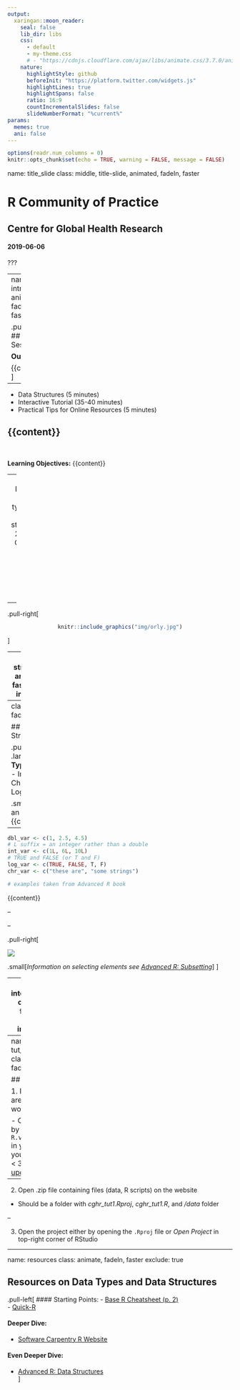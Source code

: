 ```yaml
---
output:
  xaringan::moon_reader:
    seal: false
    lib_dir: libs
    css: 
      - default
      - my-theme.css
      # - "https://cdnjs.cloudflare.com/ajax/libs/animate.css/3.7.0/animate.min.css"
    nature:
      highlightStyle: github
      beforeInit: "https://platform.twitter.com/widgets.js"
      highlightLines: true
      highlightSpans: false
      ratio: 16:9
      countIncrementalSlides: false
      slideNumberFormat: "%current%"
params:
  memes: true
  ani: false
---
```

```r
options(readr.num_columns = 0)
knitr::opts_chunk$set(echo = TRUE, warning = FALSE, message = FALSE)
```

name: title_slide
class: middle, title-slide, animated, fadeIn, faster

# R Community of Practice
## Centre for Global Health Research

#### 2019-06-06

<link rel="stylesheet" href="https://use.fontawesome.com/releases/v5.7.2/css/all.css" integrity="sha384-fnmOCqbTlWIlj8LyTjo7mOUStjsKC4pOpQbqyi7RrhN7udi9RwhKkMHpvLbHG9Sr" crossorigin="anonymous">

???

---
name: intro
class: animate, fadeIn, faster


.pull-left[
## Today's Session

**Outline:**

{{content}}
]

--

 - Data Structures (5 minutes)  
 - Interactive Tutorial (35-40 minutes)  
 - Practical Tips for Online Resources (5 minutes)  
 
{{content}}
--
<br>

**Learning Objectives:**
{{content}}

--
 1. Describe R data types and data structures  
 2. Import CSV files into R  
 3. Perform basic data cleaning using R  

--

.pull-right[
<br>
<center>
```r
knitr::include_graphics("img/orly.jpg")
```
</center>
]

---
name: data structures
class: animate, fadeIn, faster, title-slide, inverse, middle

## Data Structures


---
class: animate, fadeIn, faster

## Data Structures

.pull-left[
.larger[**Data Types**]
 - Numeric  
 - Integer  
 - Character  
 - Logical  
 - Factor*

.small[*technically an attribute]
{{content}}
]

--

```r
dbl_var <- c(1, 2.5, 4.5)
# L suffix = an integer rather than a double
int_var <- c(1L, 6L, 10L)
# TRUE and FALSE (or T and F)
log_var <- c(TRUE, FALSE, T, F)
chr_var <- c("these are", "some strings")

# examples taken from Advanced R book
```
{{content}}

--

--

.pull-right[

![](img/data_str.png)

.small[*Information on selecting elements see [Advanced R: Subsetting](http://adv-r.had.co.nz/Subsetting.html)*]
]

---
name: interactive_tutorial
class: animate, fadeIn, faster, title-slide, inverse, middle

## Interactive Tutorial

---
name: tut_getting_started
class: animate, fadeIn, faster

## Getting Started

 1. R and RStudio are installed and working  
 
   - Check R version by running `R.version.string` in your console  
   - If you are running R < 3.5.0 please [update](https://cloud.r-project.org/)!  

--

 2. Open .zip file containing files (data, R scripts) on the website  
   - Should be a folder with *cghr_tut1.Rproj*, *cghr_tut1.R*, and */data* folder  

--

 3. Open the project either by opening the `.Rproj` file or *Open Project* in top-right corner of RStudio   

---
name: resources
class: animate, fadeIn, faster
exclude: true

## Resources on Data Types and Data Structures

.pull-left[
#### Starting Points:
 - [Base R Cheatsheet (p. 2)](https://www.rstudio.com/wp-content/uploads/2016/05/base-r.pdf)  
 - [Quick-R](https://www.statmethods.net/input/datatypes.html)  

#### Deeper Dive: 
 - [Software Carpentry R Website](https://swcarpentry.github.io/r-novice-inflammation/13-supp-data-structures/)  

#### Even Deeper Dive:
 - [Advanced R: Data Structures](http://adv-r.had.co.nz/Data-structures.html)   
]